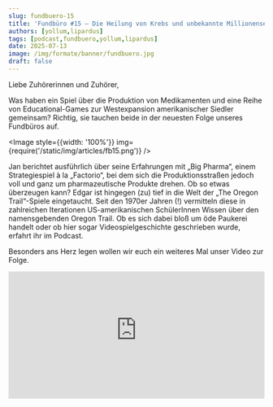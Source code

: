 ---
slug: fundbuero-15
title: 'Fundbüro #15 – Die Heilung von Krebs und unbekannte Millionenseller'
authors: [yollum,lipardus]
tags: [podcast,fundbuero,yollum,lipardus]
date: 2025-07-13
image: /img/formate/banner/fundbuero.jpg
draft: false
---




Liebe Zuhörerinnen und Zuhörer,

Was haben ein Spiel über die Produktion von Medikamenten und eine Reihe von Educational-Games zur Westexpansion amerikanischer Siedler gemeinsam? Richtig, sie tauchen beide in der neuesten Folge unseres Fundbüros auf.

<Image style={{width: '100%'}} img={require('/static/img/articles/fb15.png')} />

<!--truncate-->

Jan berichtet ausführlich über seine Erfahrungen mit „Big Pharma“, einem Strategiespiel à la „Factorio“, bei dem sich die Produktionsstraßen jedoch voll und ganz um pharmazeutische Produkte drehen. Ob so etwas überzeugen kann? Edgar ist hingegen (zu) tief in die Welt der „The Oregon Trail“-Spiele eingetaucht. Seit den 1970er Jahren (!) vermitteln diese in zahlreichen Iterationen US-amerikanischen SchülerInnen Wissen über den namensgebenden Oregon Trail. Ob es sich dabei bloß um öde Paukerei handelt oder ob hier sogar Videospielgeschichte geschrieben wurde, erfahrt ihr im Podcast.

Besonders ans Herz legen wollen wir euch ein weiteres Mal unser Video zur Folge.

<div className="youtube-embed">
    <iframe width="100%" height="250" src="https://www.youtube-nocookie.com/embed/AkYQkU1m3DM?si=R_Up5EORZsEVSRcJ"
            title="YFundbüro #15 – Die Heilung von Krebs und unbekannte Millionenseller" frameborder="0"
            allow="accelerometer; autoplay; clipboard-write; encrypted-media; gyroscope; picture-in-picture; web-share"
            referrerpolicy="strict-origin-when-cross-origin" allowfullscreen />
</div>

Edgar hat sehr viel Arbeit reingesteckt und versucht unsere Ausführungen einmal mehr mit dem passenden Gameplay sowie zusätzlichem Material zu untermauern. Natürlich freuen wir uns, wenn ihr unseren Podcast auch eurer Familie und euren Freunden weiterempfehlt. Nun sind wir auf euer Feedback gespannt.

Wir wünschen auf jeden Fall erst mal viel Spaß mit der neuen Folge,

Jan und Edgar

<ReactPlayer
    width="100%"
    height="50px"
    controls
    src='https://m10z.picnotes.de/Fundbuero/Fundbuero_015.mp3'
/>
